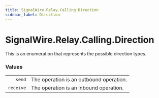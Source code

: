 ```yaml
---
title: SignalWire.Relay.Calling.Direction
sidebar_label: Direction
---
```


# SignalWire.Relay.Calling.Direction

This is an enumeration that represents the possible direction types.

### Values

|    |   |
| -: | - |
| `send` | The operation is an outbound operation. |
| `receive` | The operation is an inbound operation. |